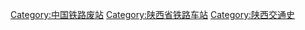 [[Category:中国铁路废站|Category:中国铁路废站]]
[[Category:陕西省铁路车站|Category:陕西省铁路车站]]
[[Category:陕西交通史|Category:陕西交通史]]